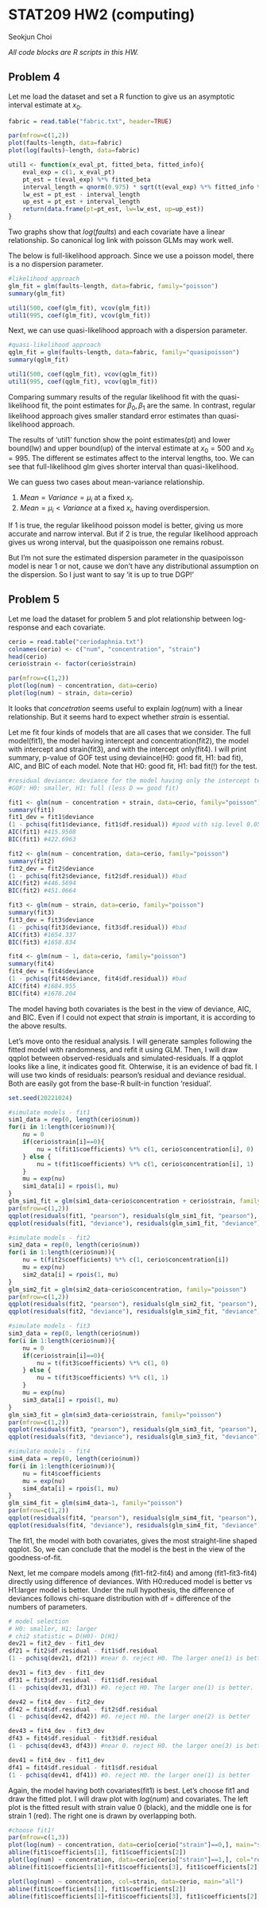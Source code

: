 # STAT209 HW2 (computing)

Seokjun Choi

*All code blocks are R scripts in this HW.*

## Problem 4

Let me load the dataset and set a R function to give us an asymptotic interval estimate at $x_0$.

```r
fabric = read.table("fabric.txt", header=TRUE)

par(mfrow=c(1,2))
plot(faults~length, data=fabric)
plot(log(faults)~length, data=fabric)

util1 <- function(x_eval_pt, fitted_beta, fitted_info){
    eval_exp = c(1, x_eval_pt)
    pt_est = t(eval_exp) %*% fitted_beta
    interval_length = qnorm(0.975) * sqrt(t(eval_exp) %*% fitted_info %*% eval_exp)
    lw_est = pt_est - interval_length
    up_est = pt_est + interval_length
    return(data.frame(pt=pt_est, lw=lw_est, up=up_est))
}
```

Two graphs show that $log(faults)$ and each covariate have a linear relationship.
So canonical log link with poisson GLMs may work well.

The below is full-likelihood approach. Since we use a poisson model, there is a no dispersion parameter.

```r
#likelihood approach
glm_fit = glm(faults~length, data=fabric, family="poisson")
summary(glm_fit)

util1(500, coef(glm_fit), vcov(glm_fit))
util1(995, coef(glm_fit), vcov(glm_fit))
```

Next, we can use quasi-likelihood approach with a dispersion parameter.

```r
#quasi-likelihood approach
qglm_fit = glm(faults~length, data=fabric, family="quasipoisson")
summary(qglm_fit)

util1(500, coef(qglm_fit), vcov(qglm_fit))
util1(995, coef(qglm_fit), vcov(qglm_fit))
```

Comparing summary results of the regular likelihood fit with the quasi-likelihood fit,
the point estimates for $\beta_0, \beta_1$ are the same.
In contrast, regular likelihood approach gives smaller standard error estimates than quasi-likelihood approach.

The results of 'util1' function show the point estimates(pt) and lower bound(lw) and upper bound(up) of the interval estimate at $x_0=500$ and $x_0=995$.
The different se estimates affect to the interval lengths, too.
We can see that full-likelihood glm gives shorter interval than quasi-likelihood.

We can guess two cases about mean-variance relationship.

1. $Mean=Variance=\mu_i$ at a fixed $x_i$.
2. $Mean=\mu_i<Variance$ at a fixed $x_i$, having overdispersion.

If 1 is true, the regular likelihood poisson model is better, giving us more accurate and narrow interval.
But if 2 is true, the regular likelihood approach gives us wrong interval, but the quasipoisson one remains robust.

But I'm not sure the estimated dispersion parameter in the quasipoisson model is near 1 or not, cause we don't have any distributional assumption on the dispersion.
So I just want to say 'it is up to true DGP!'


## Problem 5

Let me load the dataset for problem 5 and plot relationship between log-response and each covariate.

```r
cerio = read.table("ceriodaphnia.txt")
colnames(cerio) <- c("num", "concentration", "strain")
head(cerio)
cerio$strain <- factor(cerio$strain)

par(mfrow=c(1,2))
plot(log(num) ~ concentration, data=cerio)
plot(log(num) ~ strain, data=cerio)
```

It looks that $concetration$ seems useful to explain $log(num)$ with a linear relationship.
But it seems hard to expect whether $strain$ is essential.

Let me fit four kinds of models that are all cases that we consider.
The full model(fit1), the model having intercept and concentration(fit2), 
the model with intercept and strain(fit3), and with the intercept only(fit4).
I will print summary, p-value of GOF test using deviaince(H0: good fit, H1: bad fit), AIC, and BIC of each model.
Note that H0: good fit, H1: bad fit(!) for the test.

```r
#residual deviance: deviance for the model having only the intercept term
#GOF: H0: smaller, H1: full (less D == good fit)

fit1 <- glm(num ~ concentration + strain, data=cerio, family="poisson")
summary(fit1)
fit1_dev = fit1$deviance
(1 - pchisq(fit1$deviance, fit1$df.residual)) #good with sig.level 0.05
AIC(fit1) #415.9508
BIC(fit1) #422.6963

fit2 <- glm(num ~ concentration, data=cerio, family="poisson")
summary(fit2)
fit2_dev = fit2$deviance
(1 - pchisq(fit2$deviance, fit2$df.residual)) #bad
AIC(fit2) #446.5694
BIC(fit2) #451.0664

fit3 <- glm(num ~ strain, data=cerio, family="poisson")
summary(fit3)
fit3_dev = fit3$deviance
(1 - pchisq(fit3$deviance, fit3$df.residual)) #bad
AIC(fit3) #1654.337
BIC(fit3) #1658.834

fit4 <- glm(num ~ 1, data=cerio, family="poisson")
summary(fit4)
fit4_dev = fit4$deviance
(1 - pchisq(fit4$deviance, fit4$df.residual)) #bad
AIC(fit4) #1684.955
BIC(fit4) #1678.204
```

The model having both covariates is the best in the view of deviance, AIC, and BIC.
Even if I could not expect that $strain$ is important, it is according to the above results.

Let's move onto the residual analysis.
I will generate samples following the fitted model with randomness, and refit it using GLM.
Then, I will draw qqplot between observed-residuals and simulated-residuals.
If a qqplot looks like a line, it indicates good fit. Ohterwise, it is an evidence of bad fit.
I will use two kinds of residuals: pearson's residual and deviance residual.
Both are easily got from the base-R built-in function 'residual'.

```r
set.seed(20221024)

#simulate models - fit1
sim1_data = rep(0, length(cerio$num))
for(i in 1:length(cerio$num)){
    nu = 0
    if(cerio$strain[i]==0){
        nu = t(fit1$coefficients) %*% c(1, cerio$concentration[i], 0)
    } else {
        nu = t(fit1$coefficients) %*% c(1, cerio$concentration[i], 1)
    }
    mu = exp(nu)
    sim1_data[i] = rpois(1, mu)
}
glm_sim1_fit = glm(sim1_data~cerio$concentration + cerio$strain, family="poisson")
par(mfrow=c(1,2))
qqplot(residuals(fit1, "pearson"), residuals(glm_sim1_fit, "pearson"), main="pearson")
qqplot(residuals(fit1, "deviance"), residuals(glm_sim1_fit, "deviance"), main="deviance")
```

```r
#simulate models - fit2
sim2_data = rep(0, length(cerio$num))
for(i in 1:length(cerio$num)){
    nu = t(fit2$coefficients) %*% c(1, cerio$concentration[i])
    mu = exp(nu)
    sim2_data[i] = rpois(1, mu)
}
glm_sim2_fit = glm(sim2_data~cerio$concentration, family="poisson")
par(mfrow=c(1,2))
qqplot(residuals(fit2, "pearson"), residuals(glm_sim2_fit, "pearson"), main="pearson")
qqplot(residuals(fit2, "deviance"), residuals(glm_sim2_fit, "deviance"), main="deviance")
```

```r
#simulate models - fit3
sim3_data = rep(0, length(cerio$num))
for(i in 1:length(cerio$num)){
    nu = 0
    if(cerio$strain[i]==0){
        nu = t(fit3$coefficients) %*% c(1, 0)
    } else {
        nu = t(fit3$coefficients) %*% c(1, 1)
    }
    mu = exp(nu)
    sim3_data[i] = rpois(1, mu)
}
glm_sim3_fit = glm(sim3_data~cerio$strain, family="poisson")
par(mfrow=c(1,2))
qqplot(residuals(fit3, "pearson"), residuals(glm_sim3_fit, "pearson"), main="pearson")
qqplot(residuals(fit3, "deviance"), residuals(glm_sim3_fit, "deviance"), main="deviance")
```

```r
#simulate models - fit4
sim4_data = rep(0, length(cerio$num))
for(i in 1:length(cerio$num)){
    nu = fit4$coefficients
    mu = exp(nu)
    sim4_data[i] = rpois(1, mu)
}
glm_sim4_fit = glm(sim4_data~1, family="poisson")
par(mfrow=c(1,2))
qqplot(residuals(fit4, "pearson"), residuals(glm_sim4_fit, "pearson"), main="pearson")
qqplot(residuals(fit4, "deviance"), residuals(glm_sim4_fit, "deviance"), main="deviance")
```

The fit1, the model with both covariates, gives the most straight-line shaped qqplot.
So, we can conclude that the model is the best in the view of the goodness-of-fit.


Next, let me compare models among (fit1-fit2-fit4) and among (fit1-fit3-fit4) directly using difference of deviances.
With H0:reduced model is better vs H1:larger model is better.
Under the null hypothesis, the difference of deviances follows chi-square distribution with df = difference of the numbers of parameters.

```r
# model selection
# H0: smaller, H1: larger
# chi2 statistic = D(H0)- D(H1)
dev21 = fit2_dev - fit1_dev
df21 = fit2$df.residual - fit1$df.residual
(1 - pchisq(dev21, df21)) #near 0. reject H0. The larger one(1) is better.

dev31 = fit3_dev - fit1_dev
df31 = fit3$df.residual - fit1$df.residual
(1 - pchisq(dev31, df31)) #0. reject H0. The larger one(1) is better.

dev42 = fit4_dev - fit2_dev
df42 = fit4$df.residual - fit2$df.residual
(1 - pchisq(dev42, df42)) #0. reject H0. the larger one(2) is better

dev43 = fit4_dev - fit3_dev
df43 = fit4$df.residual - fit3$df.residual
(1 - pchisq(dev43, df43)) #near 0. reject H0. the larger one(3) is better

dev41 = fit4_dev - fit1_dev
df41 = fit4$df.residual - fit1$df.residual
(1 - pchisq(dev41, df41)) #0. reject H0. the larger one(1) is better

```

Again, the model having both covariates(fit1) is best. Let's choose fit1 and draw the fitted plot.
I will draw plot with $log(num)$ and covariates.
The left plot is the fitted result with strain value 0 (black), and the middle one is for strain 1 (red).
The right one is drawn by overlapping both.

```r
#choose fit1!
par(mfrow=c(1,3))
plot(log(num) ~ concentration, data=cerio[cerio["strain"]==0,], main="strain==0")
abline(fit1$coefficients[1], fit1$coefficients[2])
plot(log(num) ~ concentration, data=cerio[cerio["strain"]==1,], col="red", main="strain==1")
abline(fit1$coefficients[1]+fit1$coefficients[3], fit1$coefficients[2], col="red")

plot(log(num) ~ concentration, col=strain, data=cerio, main="all")
abline(fit1$coefficients[1], fit1$coefficients[2])
abline(fit1$coefficients[1]+fit1$coefficients[3], fit1$coefficients[2], col="red")
```